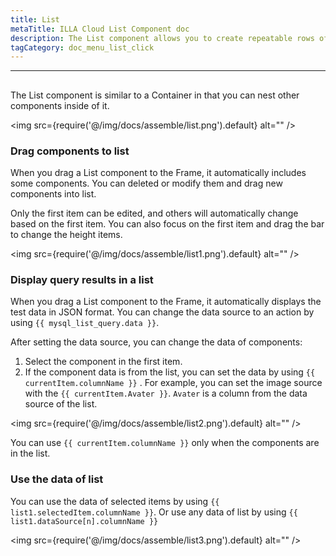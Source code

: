 ```yaml
---
title: List
metaTitle: ILLA Cloud List Component doc
description: The List component allows you to create repeatable rows of data whose look and feel are defined by you.
tagCategory: doc_menu_list_click
---
```

---

## <Heading hidden>List</Heading>

The List component is similar to a Container in that you can nest other components inside of it.

<img
  src={require('@/img/docs/assemble/list.png').default}
  alt=""
/>

### Drag components to list

When you drag a List component to the Frame, it automatically includes some components. You can deleted or modify them and drag new components into list. 

Only the first item can be edited, and others will automatically change based on the first item. You can also focus on the first item and drag the bar to change the height items.

<img
  src={require('@/img/docs/assemble/list1.png').default}
  alt=""
/>

### Display query results in a list

When you drag a List component to the Frame, it automatically displays the test data in JSON format. You can change the data source to an action by using `{{ mysql_list_query.data }}`. 

After setting the data source, you can change the data of components:

1. Select the component in the first item. 
2. If the component data is from the list, you can set the data by using `{{ currentItem.columnName }}` . For example, you can set the image source with the `{{ currentItem.Avater }}`. `Avater` is a column from the data source of the list.

<img
  src={require('@/img/docs/assemble/list2.png').default}
  alt=""
/>

You can use  `{{ currentItem.columnName }}` only when the components are in the list. 

### Use the data of list

You can use the data of selected items by using `{{ list1.selectedItem.columnName }}`. Or use any data of list by using `{{ list1.dataSource[n].columnName }}`

<img
  src={require('@/img/docs/assemble/list3.png').default}
  alt=""
/>
